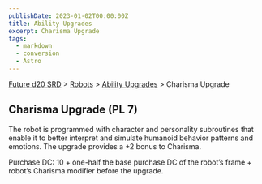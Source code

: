 ```yaml
---
publishDate: 2023-01-02T00:00:00Z
title: Ability Upgrades
excerpt: Charisma Upgrade
tags:
  - markdown
  - conversion
  - Astro
---
```






[Future d20 SRD](/#futureD20) > [Robots](future-d20-srd-robots-index) > [Ability Upgrades](future-d20-srd-robots-ability-upgrades-index) > Charisma Upgrade




## Charisma Upgrade (PL 7)


The robot is programmed with character and personality subroutines that enable it to better interpret and simulate humanoid behavior patterns and emotions. The upgrade provides a +2 bonus to Charisma.


Purchase DC: 10 + one-half the base purchase DC of the robot’s frame + robot’s Charisma modifier before the upgrade.



